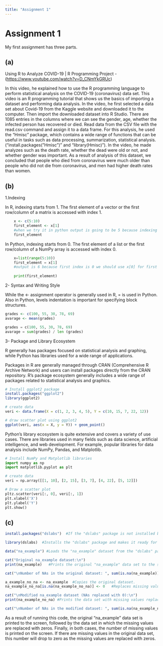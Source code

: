 ```yaml
---
title: "Assignment 1"
---
```


# Assignment 1

My first assignment has three parts.

## (a)

Using R to Analyze COVID-19 \| R Programming Project - (<https://www.youtube.com/watch?v=D_CNmYkGRUc>)

In this video, he explained how to use the R programming language to perform statistical analysis on the COVID-19 (coronavirus) data set. This video is an R programming tutorial that shows us the basics of importing a dataset and performing data analysis. In the video, he first selected a data set about Covid-19 from the Kaggle website and downloaded it to the computer. Then import the downloaded dataset into R Studio. There are 1085 entries in the columns where we can see the gender, age, whether the infected person has recovered or died. Read data from the CSV file with the read.csv command and assign it to a data frame. For this analysis, he used the "Hmisc" package, which contains a wide range of functions that can be useful in tasks such as data processing, summarization, statistical analysis. ("install.packages("Hmisc")" and "library(Hmisc)"). In the video, he made analyzes such as the death rate, whether the dead were old or not, and whether gender was important. As a result of analysis of this dataset, we concluded that people who died from coronavirus were much older than people who did not die from coronavirus, and men had higher death rates than women.

## (b)

1.Indexing

In R, indexing starts from 1. The first element of a vector or the first row/column of a matrix is accessed with index 1.

```r
    x <- c(5:10)
    first_element <- x[1]
    #when we try it in python output is going to be 5 because indexing starts from 1.
    first_element 

```

In Python, indexing starts from 0. The first element of a list or the first row/column of a NumPy array is accessed with index 0.

```Python
    x=list(range(5:10))
    first_element = x[1]
    #output is 6 because first index is 0 we should use x[0] for first element of the list in python.
    
    print(first_element) 

```

2- Syntax and Writing Style

While the \<- assignment operator is generally used in R, = is used in Python. Also in Python, levels indentation is important for specifying block structures.

```r
grades <- c(100, 55, 30, 78, 69)
avarage <- mean(grades)
```

```python
grades = c(100, 55, 30, 78, 69)
avarage = sum(grades) / len (grades)
```

3- Package and Library Ecosystem

R generally has packages focused on statistical analysis and graphing, while Python has libraries used for a wide range of applications.

Packages in R are generally managed through CRAN (Comprehensive R Archive Network) and users can install packages directly from the CRAN repository. R's package ecosystem generally includes a wide range of packages related to statistical analysis and graphics.

```r
# Install ggplot2 package
install.packages("ggplot2")
library(ggplot2)

# create data
veri <- data.frame(X = c(1, 2, 3, 4, 5), Y = c(10, 15, 7, 22, 12))

# draw scatter plot using ggplot2
ggplot(veri, aes(x = X, y = Y)) + geom_point()

```

Python's library ecosystem is quite extensive and covers a variety of use cases. There are libraries used in many fields such as data science, artificial intelligence, and web development. For example, popular libraries for data analysis include NumPy, Pandas, and Matplotlib.

```python
# Install NumPy and Matplotlib libraries
import numpy as np
import matplotlib.pyplot as plt

# create data
veri = np.array([[1, 10], [2, 15], [3, 7], [4, 22], [5, 12]])

# Draw a scatter plot
pltz.scatter(veri[:, 0], veri[:, 1])
plt.xlabel('X')
plt.ylabel('Y')
plt.show()

```

## **(c)**

```r
install.packages("dslabs")  #If the "dslabs" package is not installed before, this line will download and install the package.

library(dslabs)  #Installs the "dslabs" package and makes it ready for use.

data("na_example") #Loads the "na_example" dataset from the "dslabs" package.

cat("Original na_example dataset:\n")
print(na_example)   #Prints the original "na_example" data set to the screen.

cat("\nNumber of NAs in the original dataset: ", sum(is.na(na_example)), "\n")   #Prints the number of missing values (NA) in the original data set.

a_example_no_na <- na_example  #Copies the original dataset.
na_example_no_na[is.na(na_example_no_na)] <- 0   #Replaces missing values (NA) with zeros.

cat("\nModified na_example dataset (NAs replaced with 0):\n")
print(na_example_no_na) #Prints the data set with missing values replaced by zeros.

cat("\nNumber of NAs in the modified dataset: ", sum(is.na(na_example_no_na)), "\n")    #Prints the number of missing values in the modified data set.

```

As a result of running this code, the original "na_example" data set is printed to the screen, followed by the data set in which the missing values are replaced with zeros. Finally, in both cases, the number of missing values is printed on the screen. If there are missing values in the original data set, this number will drop to zero as the missing values are replaced with zeros.
